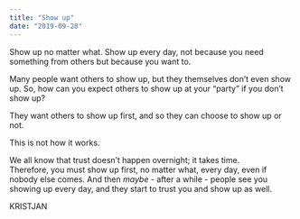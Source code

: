 ```yaml
---
title: "Show up"
date: "2019-09-28"
---
```


Show up no matter what. Show up every day, not because you need something from others but because you want to.

Many people want others to show up, but they themselves don’t even show up. So, how can you expect others to show up at your “party” if you don’t show up?

They want others to show up first, and so they can choose to show up or not.

This is not how it works.

We all know that trust doesn’t happen overnight; it takes time.  
Therefore, you must show up first, no matter what, every day, even if nobody else comes. And then _maybe_ - after a while - people see you showing up every day, and they start to trust you and show up as well.

KRISTJAN
